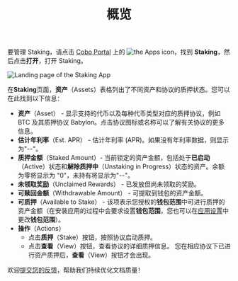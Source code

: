 ﻿---
title: "概览"
sidebarTitle: "概览"
lang: "zh-hans"
description: "掌握 Staking 应用的管理方法，查看不同资产和协议的质押状态，获取实时更新的信息。"
---
要管理 Staking，请点击 [Cobo Portal](https://portal.cobo.com/login) 上的 <img src="/en/images/common/icon_apps.svg" className="icon" alt="the Apps icon"/>，找到 **Staking**，然后点击**打开**，打开 Staking。

<img src="/en/images/portal-apps/staking/staking_overview.png" className="screenshot_full_screen" alt="Landing page of the Staking App"/>

在**Staking**页面，**资产**（Assets）表格列出了不同资产和协议的质押状态。您可以在此找到以下信息：

- **资产**（Asset） - 显示支持的代币以及每种代币类型对应的质押协议，例如 BTC 及其质押协议 Babylon。点击协议图标或名称可以了解有关协议的更多信息。
- **估计年利率**（Est. APR） - 估计年利率 (APR)。如果没有年利率数据，则显示为"--"。
- **质押金额**（Staked Amount）- 当前锁定的资产金额，包括处于**已启动**（Active）状态和**解除质押中**（Unstaking in Progress）状态的资产。余额为零将显示为 "0"，未持有将显示为"--"。
- **未领取奖励**（Unclaimed Rewards） - 已发放但尚未领取的奖励。 
- **可赎回金额**（Withdrawable Amount） - 可提取到钱包的资产金额。
- **可质押**（Available to Stake） - 该项表示您授权的**钱包范围**中可进行质押的资产金额（在安装应用的过程中会要求设置**钱包范围**，您也可以在[应用设置](/cn/apps/app-settings)中更改**钱包范围**）。
- **操作**（Actions）
    - 点击**质押**（Stake）按钮，按照协议启动质押。
    - 点击**查看**（View）按钮，查看协议的详细质押信息。
    <Info>您在相应协议下已进行资产质押后，**查看**（View）按钮才会出现。</Info>

<Tip>欢迎[提交您的反馈](https://forms.zohopublic.com/cobo/form/DocumentFeedbackForm/formperma/QvLOhxJv1_JMsJ-1dleZ8Itb_7rzN-LtgvsDdxosoVI?referrername=manuals)，帮助我们持续优化文档质量！</Tip>